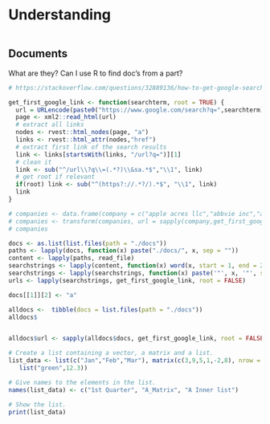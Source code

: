 # Understanding

```r


```


## Documents

What are they?
Can I use R to find doc's from a part?

```r
# https://stackoverflow.com/questions/32889136/how-to-get-google-search-results

get_first_google_link <- function(searchterm, root = TRUE) {
  url = URLencode(paste0("https://www.google.com/search?q=",searchterm))
  page <- xml2::read_html(url)
  # extract all links
  nodes <- rvest::html_nodes(page, "a")
  links <- rvest::html_attr(nodes,"href")
  # extract first link of the search results
  link <- links[startsWith(links, "/url?q=")][1]
  # clean it
  link <- sub("^/url\\?q\\=(.*?)\\&sa.*$","\\1", link)
  # get root if relevant
  if(root) link <- sub("^(https?://.*?/).*$", "\\1", link)
  link
}

# companies <- data.frame(company = c("apple acres llc","abbvie inc","apple inc"))
# companies <- transform(companies, url = sapply(company,get_first_google_link))
# companies
```

```r
docs <- as.list(list.files(path = "./docs"))
paths <- lapply(docs, function(x) paste("./docs/", x, sep = ""))
content <- lapply(paths, read_file)
searchstrings <- lapply(content, function(x) word(x, start = 1, end = 20))
searchstrings <- lapply(searchstrings, function(x) paste('"', x, '"', sep = ""))
urls <- lapply(searchstrings, get_first_google_link, root = FALSE)

docs[[1]][2] <- "a"

alldocs <-  tibble(docs = list.files(path = "./docs"))
alldocs$


alldocs$url <- sapply(alldocs$docs, get_first_google_link, root = FALSE)
```

```r
# Create a list containing a vector, a matrix and a list.
list_data <- list(c("Jan","Feb","Mar"), matrix(c(3,9,5,1,-2,8), nrow = 2),
   list("green",12.3))

# Give names to the elements in the list.
names(list_data) <- c("1st Quarter", "A_Matrix", "A Inner list")

# Show the list.
print(list_data)
```

